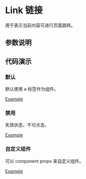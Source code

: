 
# Link 链接

<Subtitle>用于表示当前内容可进行页面跳转。</Subtitle>

## 参数说明

<ArgsTable of={Link} />

## 代码演示

### 默认

默认使用 a 标签作为组件。

[Example](/?path=/story/basic-components-link--default)

### 禁用

失效状态，不可点击。

[Example](/?path=/story/basic-components-link--disabled)

### 自定义组件

可以 component props 来自定义组件。

[Example](/?path=/story/basic-components-link--custom-component)
